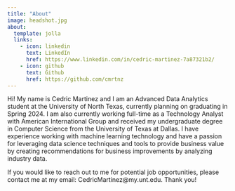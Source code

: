 ```yaml
---
title: "About"
image: headshot.jpg
about:
  template: jolla
  links:
    - icon: linkedin
      text: LinkedIn
      href: https://www.linkedin.com/in/cedric-martinez-7a87321b2/
    - icon: github
      text: Github
      href: https://github.com/cmrtnz
---
```


Hi! My name is Cedric Martinez and I am an Advanced Data Analytics student at the University of North Texas, currently planning on graduating in Spring 2024. I am also currently working full-time as a Technology Analyst with American International Group and received my undergraduate degree in Computer Science from the University of Texas at Dallas. I have experience working with machine learning technology and have a passion for leveraging data science techniques and tools to provide business value by creating recommendations for business improvements by analyzing industry data.

If you would like to reach out to me for potential job opportunities, please contact me at my email: CedricMartinez\@my.unt.edu. Thank you!
